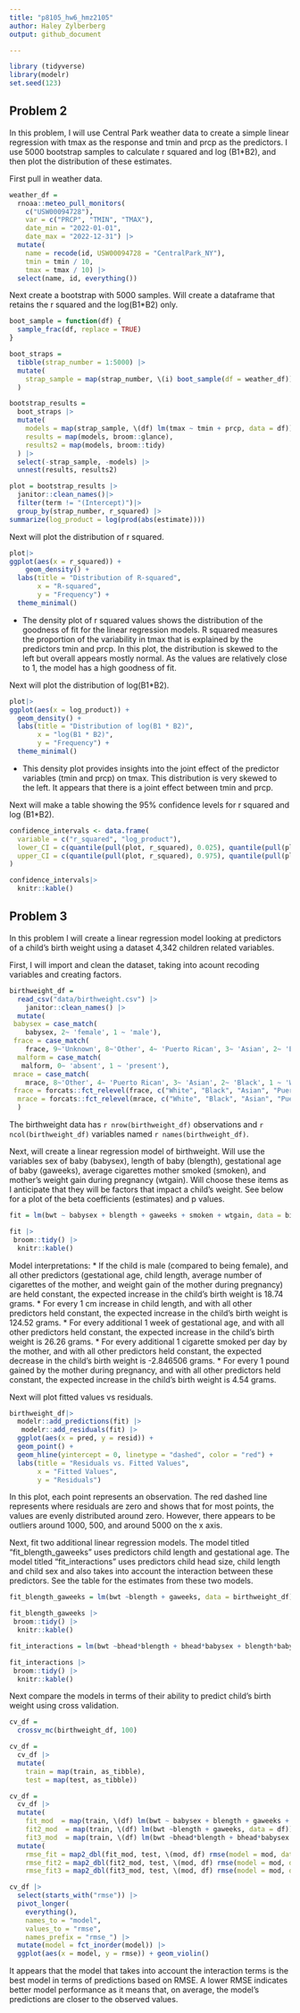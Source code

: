 ```yaml
---
title: "p8105_hw6_hmz2105"
author: Haley Zylberberg
output: github_document

---
```


```r
library (tidyverse)
library(modelr)
set.seed(123)
```

## Problem 2

In this problem, I will use Central Park weather data to create a simple linear regression with tmax as the response and tmin and prcp as the predictors. I use 5000 bootstrap samples to calculate r squared and log (B1*B2), and then plot the distribution of these estimates.

First pull in weather data.

```r
weather_df = 
  rnoaa::meteo_pull_monitors(
    c("USW00094728"),
    var = c("PRCP", "TMIN", "TMAX"), 
    date_min = "2022-01-01",
    date_max = "2022-12-31") |>
  mutate(
    name = recode(id, USW00094728 = "CentralPark_NY"),
    tmin = tmin / 10,
    tmax = tmax / 10) |>
  select(name, id, everything())
```


Next create a bootstrap with 5000 samples. Will create a dataframe that retains the r squared and the log(B1*B2) only.

```r
boot_sample = function(df) {
  sample_frac(df, replace = TRUE)
}

boot_straps = 
  tibble(strap_number = 1:5000) |> 
  mutate(
    strap_sample = map(strap_number, \(i) boot_sample(df = weather_df))
  )

bootstrap_results =
  boot_straps |> 
  mutate(
    models = map(strap_sample, \(df) lm(tmax ~ tmin + prcp, data = df)),
    results = map(models, broom::glance),
    results2 = map(models, broom::tidy)
  ) |> 
  select(-strap_sample, -models) |> 
  unnest(results, results2) 

plot = bootstrap_results |> 
  janitor::clean_names()|>
  filter(term != "(Intercept)")|>
  group_by(strap_number, r_squared) |> 
summarize(log_product = log(prod(abs(estimate))))
```

Next will plot the distribution of r squared.

```r
plot|>
ggplot(aes(x = r_squared)) +
    geom_density() +
  labs(title = "Distribution of R-squared",
       x = "R-squared",
       y = "Frequency") +
  theme_minimal()
```

 * The density plot of r squared values shows the distribution of the goodness of fit for the linear regression models. R squared measures the proportion of the variability in tmax that is explained by the predictors tmin and prcp. In this plot, the distribution is skewed to the left but overall appears mostly normal. As the values are relatively close to 1, the model has a high goodness of fit.


Next will plot the distribution of  log(B1*B2).

```r
plot|>
ggplot(aes(x = log_product)) +
  geom_density() +
  labs(title = "Distribution of log(B1 * B2)",
       x = "log(B1 * B2)",
       y = "Frequency") +
  theme_minimal()
```

* This density plot provides insights into the joint effect of the predictor variables (tmin and prcp) on tmax. This distribution is very skewed to the left. It appears that there is a joint effect between tmin and prcp.

Next will make a table showing the 95% confidence levels for r squared and log (B1*B2).

```r
confidence_intervals <- data.frame(
  variable = c("r_squared", "log_product"),
  lower_CI = c(quantile(pull(plot, r_squared), 0.025), quantile(pull(plot, log_product), 0.025)),
  upper_CI = c(quantile(pull(plot, r_squared), 0.975), quantile(pull(plot, log_product), 0.975))
)

confidence_intervals|> 
  knitr::kable()
```


## Problem 3

In this problem I will create a linear regression model looking at predictors of a child's birth weight using a dataset 4,342 children related variables. 

First, I will import and clean the dataset, taking into acount recoding variables and creating factors.

```r
birthweight_df = 
  read_csv("data/birthweight.csv") |>
    janitor::clean_names() |>
  mutate(
 babysex = case_match(
    babysex, 2~ 'female', 1 ~ 'male'),
 frace = case_match(
    frace, 9~'Unknown', 8~'Other', 4~ 'Puerto Rican', 3~ 'Asian', 2~ 'Black', 1 ~ 'White'),
  malform = case_match(
   malform, 0~ 'absent', 1 ~ 'present'),
 mrace = case_match(
    mrace, 8~'Other', 4~ 'Puerto Rican', 3~ 'Asian', 2~ 'Black', 1 ~ 'White'),
 frace = forcats::fct_relevel(frace, c("White", "Black", "Asian", "Puerto Rican", "Other")),
  mrace = forcats::fct_relevel(mrace, c("White", "Black", "Asian", "Puerto Rican"))
  )
```

The birthweight data has `r nrow(birthweight_df)` observations and `r ncol(birthweight_df)` variables named `r names(birthweight_df)`.

Next, will create a linear regression model of birthweight. Will use the variables sex of baby (babysex), length of baby (blength), gestational age of baby (gaweeks), average cigarettes mother smoked (smoken), and mother's weight gain during pregnancy (wtgain). Will choose these items as I anticipate that they will be factors that impact a child's weight. See below for a plot of the beta coefficients (estimates) and p values.

```r
fit = lm(bwt ~ babysex + blength + gaweeks + smoken + wtgain, data = birthweight_df)

fit |> 
 broom::tidy() |>
  knitr::kable()
```

Model interpretations:
* If the child is male (compared to being female), and all other predictors (gestational age, child length, average number of cigarettes of the mother, and weight gain of the mother during pregnancy) are held constant, the expected increase in the child's birth weight is 18.74 grams.
* For every 1 cm increase in child length, and with all other predictors held constant, the expected increase in the child's birth weight is 124.52 grams.
* For every additional 1 week of gestational age, and with all other predictors held constant, the expected increase in the child's birth weight is 26.26 grams.
* For every additional 1 cigarette smoked per day by the mother, and with all other predictors held constant, the expected decrease in the child's birth weight is -2.846506 grams.
* For every 1 pound  gained by the mother during pregnancy, and with all other predictors held constant, the expected increase in the child's birth weight is 4.54 grams.

Next will plot fitted values vs residuals.

```r
birthweight_df|> 
  modelr::add_predictions(fit) |>
   modelr::add_residuals(fit) |>
  ggplot(aes(x = pred, y = resid)) +
  geom_point() +
  geom_hline(yintercept = 0, linetype = "dashed", color = "red") +
  labs(title = "Residuals vs. Fitted Values",
       x = "Fitted Values",
       y = "Residuals")
```

In this plot, each point represents an observation. The red dashed line represents where residuals are zero and shows that for most points, the values are evenly distributed around zero. However, there appears to be outliers around 1000, 500, and around 5000 on the x axis.

Next, fit two additional linear regression models. The model titled "fit_blength_gaweeks" uses predictors child length and gestational age. The model titled "fit_interactions" uses predictors child head size, child length and child sex and also takes into account the interaction between these predictors. See the table for the estimates from these two models.

```r
fit_blength_gaweeks = lm(bwt ~blength + gaweeks, data = birthweight_df)

fit_blength_gaweeks |> 
 broom::tidy() |>
  knitr::kable()

fit_interactions = lm(bwt ~bhead*blength + bhead*babysex + blength*babysex + blength*bhead*babysex, data = birthweight_df)

fit_interactions |> 
 broom::tidy() |>
  knitr::kable()
```

Next compare the models in terms of their ability to predict child's birth weight using cross validation. 

```r
cv_df = 
  crossv_mc(birthweight_df, 100) 

cv_df =
  cv_df |> 
  mutate(
    train = map(train, as_tibble),
    test = map(test, as_tibble))

cv_df = 
  cv_df |> 
  mutate(
    fit_mod  = map(train, \(df) lm(bwt ~ babysex + blength + gaweeks + smoken + wtgain, data = df)),
    fit2_mod  = map(train, \(df) lm(bwt ~blength + gaweeks, data = df)),
    fit3_mod  = map(train, \(df) lm(bwt ~bhead*blength + bhead*babysex + blength*babysex + blength*bhead*babysex, data = df))) |> 
  mutate(
    rmse_fit = map2_dbl(fit_mod, test, \(mod, df) rmse(model = mod, data = df)),
    rmse_fit2 = map2_dbl(fit2_mod, test, \(mod, df) rmse(model = mod, data = df)),
    rmse_fit3 = map2_dbl(fit3_mod, test, \(mod, df) rmse(model = mod, data = df)))

cv_df |> 
  select(starts_with("rmse")) |> 
  pivot_longer(
    everything(),
    names_to = "model", 
    values_to = "rmse",
    names_prefix = "rmse_") |> 
  mutate(model = fct_inorder(model)) |> 
  ggplot(aes(x = model, y = rmse)) + geom_violin()
```

It appears that the model that takes into account the interaction terms is the best model in terms of predictions based on RMSE. A lower RMSE indicates better model performance as it means that, on average, the model's predictions are closer to the observed values. 